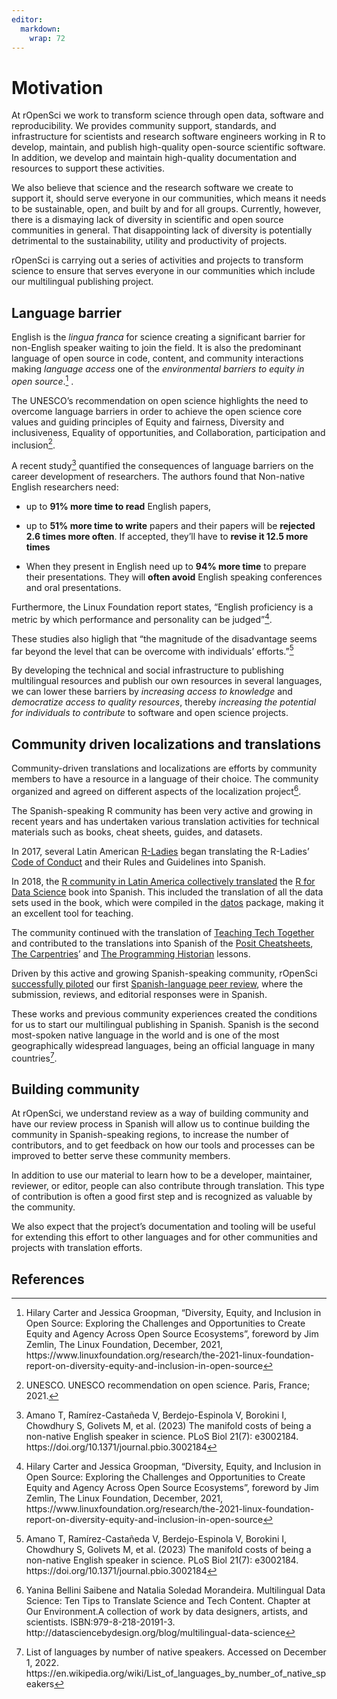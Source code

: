 ```yaml
---
editor: 
  markdown: 
    wrap: 72
---
```


# Motivation

At rOpenSci we work to transform science through open data, software and
reproducibility. We provides community support, standards, and
infrastructure for scientists and research software engineers working in
R to develop, maintain, and publish high-quality open-source scientific
software. In addition, we develop and maintain high-quality
documentation and resources to support these activities.

We also believe that science and the research software we create to
support it, should serve everyone in our communities, which means it
needs to be sustainable, open, and built by and for all groups.
Currently, however, there is a dismaying lack of diversity in scientific
and open source communities in general. That disappointing lack of
diversity is potentially detrimental to the sustainability, utility and
productivity of projects.

rOpenSci is carrying out a series of activities and projects to
transform science to ensure that serves everyone in our communities
which include our multilingual publishing project.

## Language barrier

English is the *lingua franca* for science creating a significant
barrier for non-English speaker waiting to join the field. It is also
the predominant language of open source in code, content, and community
interactions making *language access* one of the *environmental barriers
to equity in open source*.[^motivation-1] .

[^motivation-1]: Hilary Carter and Jessica Groopman, "Diversity, Equity,
    and Inclusion in Open Source: Exploring the Challenges and
    Opportunities to Create Equity and Agency Across Open Source
    Ecosystems", foreword by Jim Zemlin, The Linux Foundation, December,
    2021,
    https://www.linuxfoundation.org/research/the-2021-linux-foundation-report-on-diversity-equity-and-inclusion-in-open-source

The UNESCO's recommendation on open science highlights the need to
overcome language barriers in order to achieve the open science core
values and guiding principles of Equity and fairness, Diversity and
inclusiveness, Equality of opportunities, and Collaboration,
participation and inclusion[^motivation-2].

[^motivation-2]: UNESCO. UNESCO recommendation on open science. Paris,
    France; 2021.

A recent study[^motivation-3] quantified the consequences of language
barriers on the career development of researchers. The authors found
that Non-native English researchers need:

[^motivation-3]: Amano T, Ramírez-Castañeda V, Berdejo-Espinola V,
    Borokini I, Chowdhury S, Golivets M, et al. (2023) The manifold
    costs of being a non-native English speaker in science. PLoS Biol
    21(7): e3002184. https://doi.org/10.1371/journal.pbio.3002184

-   up to **91% more time to read** English papers,

-   up to **51% more time to write** papers and their papers will be
    **rejected 2.6 times more often**. If accepted, they'll have to
    **revise it 12.5 more times**

-   When they present in English need up to **94% more time** to prepare
    their presentations. They will **often avoid** English speaking
    conferences and oral presentations.

Furthermore, the Linux Foundation report states, "English proficiency is
a metric by which performance and personality can be
judged"[^motivation-4].

[^motivation-4]: Hilary Carter and Jessica Groopman, "Diversity, Equity,
    and Inclusion in Open Source: Exploring the Challenges and
    Opportunities to Create Equity and Agency Across Open Source
    Ecosystems", foreword by Jim Zemlin, The Linux Foundation, December,
    2021,
    https://www.linuxfoundation.org/research/the-2021-linux-foundation-report-on-diversity-equity-and-inclusion-in-open-source

These studies also higligh that "the magnitude of the disadvantage seems
far beyond the level that can be overcome with individuals'
efforts."[^motivation-5]

[^motivation-5]: Amano T, Ramírez-Castañeda V, Berdejo-Espinola V,
    Borokini I, Chowdhury S, Golivets M, et al. (2023) The manifold
    costs of being a non-native English speaker in science. PLoS Biol
    21(7): e3002184. https://doi.org/10.1371/journal.pbio.3002184

By developing the technical and social infrastructure to publishing
multilingual resources and publish our own resources in several
languages, we can lower these barriers by *increasing access to
knowledge* and *democratize access to quality resources*, thereby
*increasing the potential for individuals to contribute* to software and
open science projects.

## Community driven localizations and translations

Community-driven translations and localizations are efforts by community
members to have a resource in a language of their choice. The community
organized and agreed on different aspects of the localization
project[^motivation-6].

[^motivation-6]: Yanina Bellini Saibene and Natalia Soledad Morandeira.
    Multilingual Data Science: Ten Tips to Translate Science and Tech
    Content. Chapter at Our Environment.A collection of work by data
    designers, artists, and scientists. ISBN:979-8-218-20191-3.
    http://datasciencebydesign.org/blog/multilingual-data-science

The Spanish-speaking R community has been very active and growing in
recent years and has undertaken various translation activities for
technical materials such as books, cheat sheets, guides, and datasets.

In 2017, several Latin American [R-Ladies](https://www.rladies.org/)
began translating the R-Ladies' [Code of
Conduct](https://github.com/rladies/.github/blob/master/CODE_OF_CONDUCT.md)
and their Rules and Guidelines into Spanish.

In 2018, the [R community in Latin America collectively
translated](https://youtu.be/kuHjpdgkSxg) the [R for Data
Science](https://es.r4ds.hadley.nz/) book into Spanish. This included
the translation of all the data sets used in the book, which were
compiled in the [datos](https://github.com/cienciadedatos/datos)
package, making it an excellent tool for teaching.

The community continued with the translation of [Teaching Tech
Together](https://teachtogether.tech/es/index.html) and contributed to
the translations into Spanish of the [Posit
Cheatsheets](https://posit.co/resources/cheatsheets/?type=translations/#translation-12),
[The Carpentries](https://software-carpentry.org/lessons/)' and [The
Programming Historian](https://programminghistorian.org/es/) lessons.

Driven by this active and growing Spanish-speaking community, rOpenSci
[successfully piloted](https://ropensci.org/blog/2021/07/27/censo2017/)
our first [Spanish-language peer
review](https://ropensci.org/commcalls/2019-06-28/), where the
submission, reviews, and editorial responses were in Spanish.

These works and previous community experiences created the conditions
for us to start our multilingual publishing in Spanish. Spanish is the
second most-spoken native language in the world and is one of the most
geographically widespread languages, being an official language in many
countries[^motivation-7].

[^motivation-7]: List of languages by number of native speakers.
    Accessed on December 1, 2022.
    https://en.wikipedia.org/wiki/List_of_languages_by_number_of_native_speakers

## Building community

At rOpenSci, we understand review as a way of building community and
have our review process in Spanish will allow us to continue building
the community in Spanish-speaking regions, to increase the number of
contributors, and to get feedback on how our tools and processes can be
improved to better serve these community members.

In addition to use our material to learn how to be a developer,
maintainer, reviewer, or editor, people can also contribute through
translation. This type of contribution is often a good first step and is
recognized as valuable by the community.

We also expect that the project's documentation and tooling will be
useful for extending this effort to other languages and for other
communities and projects with translation efforts.

## References
